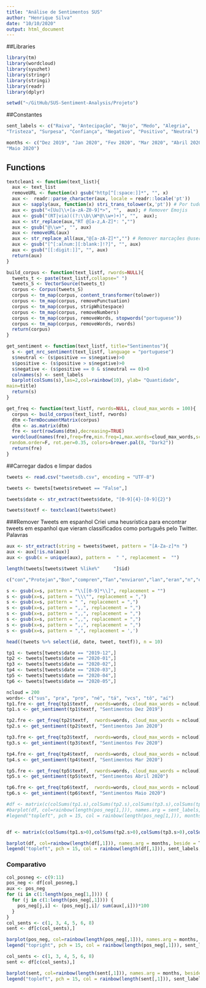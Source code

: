 ```yaml
---
title: "Análise de Sentimentos SUS"
author: "Henrique Silva"
date: "10/10/2020"
output: html_document
---
```

##Libraries
```r
library(tm)
library(wordcloud)
library(syuzhet)
library(stringr)
library(stringi)
library(readr)
library(dplyr)
```

```r
setwd("~/GitHub/SUS-Sentiment-Analysis/Projeto")
```


##Constantes

```r
sent_labels <- c("Raiva", "Antecipação", "Nojo", "Medo", "Alegria", 
"Tristeza", "Surpesa", "Confiança", "Negativo", "Positivo", "Neutral")

months <- c("Dez 2019", "Jan 2020", "Fev 2020", "Mar 2020", "Abril 2020", 
"Maio 2020")
```

## Functions
```r
textclean1 <- function(text_list){
  aux <- text_list
  removeURL <- function(x) gsub("http[^[:space:]]*", "", x)
  aux <-  readr::parse_character(aux, locale = readr::locale('pt'))
  aux <- sapply(aux, function(x) stri_trans_tolower(x,'pt')) # Por tudo em letras minúsculas
  aux <- gsub("<[Uu]\\+[a-zA-Z0-9]*>", "",  aux); # Remover Emojis
  aux <- gsub("(RT|via)((?:\\b\\W*@\\w+)+)", "",  aux);
  aux <- str_replace(aux,"RT @[a-z,A-Z]*: ","")
  aux <- gsub("@\\w+", "", aux)
  aux <- removeURL(aux)
  aux <- str_replace_all(aux,"@[a-zA-Z]*","") # Remover marcações @username
  aux <- gsub("[^[:alnum:][:blank:]!?]", "", aux)
  aux <- gsub("[[:digit:]]", "", aux)
  return(aux)
}

build_corpus <- function(text_listf, rwords=NULL){
  tweets_t <- paste(text_listf,collapse=" ")
  tweets_S <- VectorSource(tweets_t)
  corpus <- Corpus(tweets_S)
  corpus <- tm_map(corpus, content_transformer(tolower))
  corpus <- tm_map(corpus, removePunctuation)
  corpus <- tm_map(corpus, stripWhitespace)
  corpus <- tm_map(corpus, removeNumbers)
  corpus <- tm_map(corpus, removeWords, stopwords("portuguese"))
  corpus <- tm_map(corpus, removeWords, rwords)
  return(corpus)
}

get_sentiment <- function(text_listf, title="Sentimentos"){
  s <- get_nrc_sentiment(text_listf, language = "portuguese")
  s$neutral <- (s$positive == s$negative)>0
  s$positive <- (s$positive > s$negative)>0
  s$negative <- (s$positive == 0 & s$neutral == 0)>0
  colnames(s) <- sent_labels
  barplot(colSums(s),las=2,col=rainbow(10), ylab= "Quantidade", 
main=title)
  return(s)
}

get_freq <- function(text_listf, rwords=NULL, cloud_max_words = 100){
  corpus <- build_corpus(text_listf, rwords)
  dtm <-TermDocumentMatrix(corpus)
  dtm <- as.matrix(dtm)
  fre <- sort(rowSums(dtm),decreasing=TRUE)
  wordcloud(names(fre),freq=fre,min.freq=1,max.words=cloud_max_words,scale=c(4,.5),
 random.order=F, rot.per=0.35, colors=brewer.pal(8, "Dark2"))
  return(fre)
}
```

##Carregar dados e limpar dados

```r
tweets <- read.csv("tweetsdb.csv", encoding = "UTF-8")

tweets <- tweets[tweets$retweet == "False",]

tweets$date <- str_extract(tweets$date, "[0-9]{4}-[0-9]{2}")

tweets$textf <- textclean1(tweets$tweet)
```

###Remover Tweets em espanhol
Criei uma heusrística para encontrar tweets em espanhol que vieram classificados como português pelo Twitter.
Palavras 

```r
aux <- str_extract(string = tweets$tweet, pattern = "[A-Za-z]*n ")
aux <- aux[!is.na(aux)]
aux <- gsub(x = unique(aux), pattern =  " ", replacement =  "")

length(tweets[tweets$tweet %like%"     "]$id)

c("con","Protejan","Bon","compren","Tan","enviaron","lan","eran","n","en","mueren","sejan","hajapacien","veillon","implanon","quieren","rebelan","repiten","contaron","Brunin","son","Con","presuman","yan","Ninguen","un","escribieron","Saben","Hamon","Pokemon","pasan","dangerdirection","dicen","an","van","vmin","finn","jn","roacutan","vitin","Aerolin","borraron","Motivacion","seran","deforman","tan","Luan","revelan","MongeHan","Einstein","Van","in","legraton","jeongin","bolsomion","shaman","bailan","Tofen","ainsten","AlbertEinstein","Klan","sobren","Bjorn","jonathan","fin","discuten","Jean","Admin","Ainn","Un","suban","Buscopan","hudson","nenein","canarin","Rainan","Muhsin","American","garsan","Ain","hayinnnnnnnnn","reclaman","buscopan","inviten","estaban","liberteen","naman","dan","fofin","Leon","iguin","Butantan","minion","Jelipin","Quiten","Huan","mimarisin","pedrowestphalen","AnneGonn","heineken","Westphalen","duran","detran","preparen","rakin","Wilson","neguin","den","Association","graban","valgan","gustan","Sen","merlin","haechan","pusieron","Ken","infringen","siguen","gadominion","mmn","sobran","TeichNelson","Lockdown","Nelson","Watson","Justin","nelson","tahan","Amazon","hechan","Ewan","Jordan","Allan","lockdown","Johnson","sacaron","can","Morgan","richarlisson","verifiquen","Verifiquen","Bjin","dersen","empezaron","Brown","Eran","Cedan","Suban","Edilson","manden","faltan","Ubiratan","sorrisin","Wanderson","Fran","assumption","maaaaan","zen","einstein","Mandan","tiren","En","difundan","respetan","muestren","Patterson","Jarun","salgan","Estaban","LockDown","aminin","chingdizon","compartan","Pongan","borren","acabaron","Iguin","cierren","significan","TlalpanConscien","falten","encantan","olvidaron","tomasfeuermann","Hoffman","salen","usan","Lan")

s <- gsub(x=s, pattern = "\\[[0-9]*\\]", replacement = "")
s <- gsub(x=s, pattern = "\\\"", replacement = ",")
s <- gsub(x=s, pattern = " ", replacement = ",")
s <- gsub(x=s, pattern = ",,", replacement = ",")
s <- gsub(x=s, pattern = ",,", replacement = ",")
s <- gsub(x=s, pattern = ",,", replacement = ",")
s <- gsub(x=s, pattern = ",,", replacement = ",")
s <- gsub(x=s, pattern = ",", replacement = ',')

head((tweets %>% select(id, date, tweet, textf)), n = 10)
```


```r

tp1 <- tweets[tweets$date == "2019-12",]
tp2 <- tweets[tweets$date == "2020-01",]
tp3 <- tweets[tweets$date == "2020-02",]
tp4 <- tweets[tweets$date == "2020-03",]
tp5 <- tweets[tweets$date == "2020-04",]
tp6 <- tweets[tweets$date == "2020-05",]

ncloud = 200
words<- c("sus", "pra", "pro", "né", "tá", "vcs", "tô", "aí")
tp1.fre <- get_freq(tp1$textf,  rwords=words, cloud_max_words = ncloud)
tp1.s <- get_sentiment(tp1$textf, "Sentimentos Dez 2019")

tp2.fre <- get_freq(tp2$textf,  rwords=words, cloud_max_words = ncloud)
tp2.s <- get_sentiment(tp2$textf, "Sentimentos Jan 2020")

tp3.fre <- get_freq(tp3$textf,  rwords=words, cloud_max_words = ncloud)
tp3.s <- get_sentiment(tp3$textf, "Sentimentos Fev 2020")

tp4.fre <- get_freq(tp4$textf,  rwords=words, cloud_max_words = ncloud)
tp4.s <- get_sentiment(tp4$textf, "Sentimentos Mar 2020")

tp5.fre <- get_freq(tp5$textf,  rwords=words, cloud_max_words = ncloud)
tp5.s <- get_sentiment(tp5$textf, "Sentimentos Abril 2020")

tp6.fre <- get_freq(tp6$textf,  rwords=words, cloud_max_words = ncloud)
tp6.s <- get_sentiment(tp6$textf, "Sentimentos Maio 2020")

```

```r
#df <- matrix(c(colSums(tp1.s),colSums(tp2.s),colSums(tp3.s),colSums(tp4.s),colSums(tp5.s),colSums(tp6.s)), nrow = 6, ncol = 10, byrow = T)
#barplot(df, col=rainbow(length(pos_neg[1,])), names.arg = sent_labels, beside = T, las=2)
#legend("topleft", pch = 15, col = rainbow(length(pos_neg[1,])), months)


df <- matrix(c(colSums(tp1.s>0),colSums(tp2.s>0),colSums(tp3.s>0),colSums(tp4.s>0),colSums(tp5.s>0),colSums(tp6.s>0)), nrow = 11, ncol = 6, byrow = F)

barplot(df, col=rainbow(length(df[,1])), names.arg = months, beside = T)
legend("topleft", pch = 15, col = rainbow(length(df[,1])), sent_labels, cex = 0.75)


```
### Comparativo
```r
col_posneg <- c(9:11)
pos_neg <- df[col_posneg,]
aux <- pos_neg
for (i in c(1:length(pos_neg[1,]))) {
  for (j in c(1:length(pos_neg[,1]))) {
    pos_neg[j,i] <- (pos_neg[j,i]/ sum(aux[,i]))*100
  }
}
col_sents <- c(1, 3, 4, 5, 6, 8)
sent <- df[c(col_sents),]

barplot(pos_neg, col=rainbow(length(pos_neg[,1])), names.arg = months, beside = T, xlab = "Mês", ylab="Percentual(%)", main= "Sentimentos positivos e negativos no período de pesquisa")
legend("topright", pch = 15, col = rainbow(length(pos_neg[,1])), sent_labels[col_posneg], cex = 0.75)
```

```r
col_sents <- c(1, 3, 4, 5, 6, 8)
sent <- df[c(col_sents),]

barplot(sent, col=rainbow(length(sent[,1])), names.arg = months, beside = T, xlab = "Mês", ylab="Frequencia em Tweets", main= "Sentimentos encontrados por quantidade no período de pesquisa")
legend("topleft", pch = 15, col = rainbow(length(sent[,1])), sent_labels[col_sents], cex = 0.75)
```




